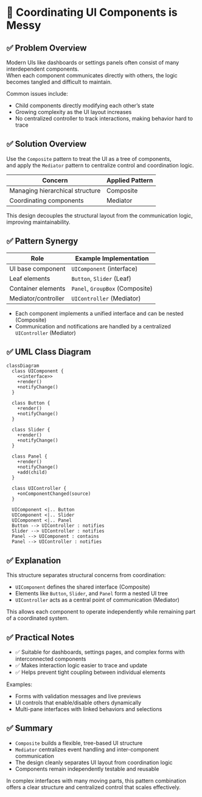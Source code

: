# 🧪️ Coordinating UI Components is Messy

## ✅ Problem Overview

Modern UIs like dashboards or settings panels often consist of many interdependent components.  
When each component communicates directly with others, the logic becomes tangled and difficult to maintain.

Common issues include:

- Child components directly modifying each other’s state
- Growing complexity as the UI layout increases
- No centralized controller to track interactions, making behavior hard to trace

## ✅ Solution Overview

Use the `Composite` pattern to treat the UI as a tree of components,  
and apply the `Mediator` pattern to centralize control and coordination logic.

| Concern                         | Applied Pattern |
| ------------------------------- | --------------- |
| Managing hierarchical structure | Composite       |
| Coordinating components         | Mediator        |

This design decouples the structural layout from the communication logic, improving maintainability.

## ✅ Pattern Synergy

| Role                | Example Implementation          |
| ------------------- | ------------------------------- |
| UI base component   | `UIComponent` (interface)       |
| Leaf elements       | `Button`, `Slider` (Leaf)       |
| Container elements  | `Panel`, `GroupBox` (Composite) |
| Mediator/controller | `UIController` (Mediator)       |

- Each component implements a unified interface and can be nested (Composite)
- Communication and notifications are handled by a centralized `UIController` (Mediator)

## ✅ UML Class Diagram

```mermaid
classDiagram
  class UIComponent {
    <<interface>>
    +render()
    +notifyChange()
  }

  class Button {
    +render()
    +notifyChange()
  }

  class Slider {
    +render()
    +notifyChange()
  }

  class Panel {
    +render()
    +notifyChange()
    +add(child)
  }

  class UIController {
    +onComponentChanged(source)
  }

  UIComponent <|.. Button
  UIComponent <|.. Slider
  UIComponent <|.. Panel
  Button --> UIController : notifies
  Slider --> UIController : notifies
  Panel --> UIComponent : contains
  Panel --> UIController : notifies
```

## ✅ Explanation

This structure separates structural concerns from coordination:

- `UIComponent` defines the shared interface (Composite)
- Elements like `Button`, `Slider`, and `Panel` form a nested UI tree
- `UIController` acts as a central point of communication (Mediator)

This allows each component to operate independently while remaining part of a coordinated system.

## ✅ Practical Notes

- ✅ Suitable for dashboards, settings pages, and complex forms with interconnected components
- ✅ Makes interaction logic easier to trace and update
- ✅ Helps prevent tight coupling between individual elements

Examples:

- Forms with validation messages and live previews
- UI controls that enable/disable others dynamically
- Multi-pane interfaces with linked behaviors and selections

## ✅ Summary

- `Composite` builds a flexible, tree-based UI structure
- `Mediator` centralizes event handling and inter-component communication
- The design cleanly separates UI layout from coordination logic
- Components remain independently testable and reusable

In complex interfaces with many moving parts, this pattern combination offers a clear structure and centralized control that scales effectively.
